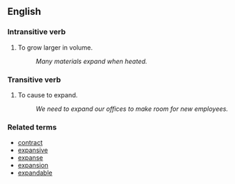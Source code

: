 == English ==

=== Intransitive verb ===

# To grow larger in volume.
#: ''Many materials expand when heated.''

=== Transitive verb ===

# To cause to expand.
#: ''We need to expand our offices to make room for new employees.''

=== Related terms ===

*[[contract]]
*[[expansive]]
*[[expanse]]
*[[expansion]]
*[[expandable]]